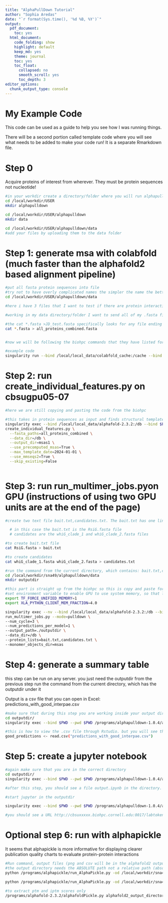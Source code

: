 ```yaml
---
title: "AlphaPullDown Tutorial"
author: "Sophia Aredas"
date: "`r format(Sys.time(), '%d %B, %Y')`"
output:
  pdf_document:
    toc: yes
  html_document:
    code_folding: show
    highlight: default
    keep_md: yes
    theme: journal
    toc: yes
    toc_float:
      collapsed: no
      smooth_scroll: yes
      toc_depth: 3
editor_options:
  chunk_output_type: console
---
```

# My Example Code
This code can be used as a guide to help you see how I was running things. 

There will be a second portion called template code where you will see what needs to be added to make your code run! It is a separate Rmarkdown file.

# Step 0
Acquire proteins of interest from wherever. They must be protein sequences not nucleotide!
```bash
#in your workdir create a directory/folder where you will run alphapulldown. Your path may be different.
cd /local/workdir/USER
mkdir alphapulldown 

cd /local/workdir/USER/alphapulldown
mkdir data

cd /local/workdir/USER/alphapulldown/data
#add your files by uploading them to the data folder
```


# Step 1: generate msa with colabfold (much faster than the alphafold2 based alignment pipeline)
```bash
#put all fasta protein sequences into file
#try not to have overly complicated names the simpler the name the better if you can help it:)
cd /local/workdir/USER/alphapulldown/data

#here i have 3 files that I want to test if there are protein interactions in the data directory/folder. the files are called whiG_clade_1.fasta, whiG_clade_2.fasta, and RsiG.fasta.

#working in my data directory/folder I want to send all of my .fasta files into one fasta file. You must do this in order to create an alignment

#the cat *.fasta >JD_test.fasta specifically looks for any file ending in a .fasta and will take its information and send it to one bigger fasta file called JD_test.fasta. Of course you can name the output file anything you want it does not have to be JD_test.fasta but make it something memorable that you would like to call it!
cat *.fasta > all_proteins_combined.fasta


#now we will be following the biohpc commands that they have listed for running alphapulldown on the server. This part can be copied and pasted and modified to fit your file names

#example code
singularity run --bind /local/local_data/colabfold_cache:/cache --bind $PWD --pwd $PWD /programs/colabfold-1.5.5/colabfold.sif colabfold_batch all_proteins_combined msas1 --msa-only

```

# Step 2: run create_individual_features.py on cbsugpu05-07
```bash
#here we are still copying and pasting the code from the biohpc 

#this takes in protein sequences as input and finds structural templates for each protein
singularity exec --bind /local/local_data/alphafold-2.3.2:/db --bind $PWD --pwd $PWD /programs/alphapulldown-1.0.4/alphapulldown.sif \
create_individual_features.py \
  --fasta_paths=all_proteins_combined \
  --data_dir=/db \
  --output_dir=msas1 \
  --use_precomputed_msas=True \
  --max_template_date=2024-01-01 \
  --use_mmseqs2=True \
  --skip_existing=False
  
```

# Step 3: run run_multimer_jobs.pyon GPU (instructions of using two GPU units are at the end of the page)
```bash
#create two text file bait.txt,candidates.txt. The bait.txt has one line: bait protein name; the candidates.txt file has one protein name per line.

  # in this case the bait.txt is the RsiG.fasta file
  # candidates are the whiG_clade_1 and whiG_clade_2.fasta files

#to create bait.txt file
cat RsiG.fasta > bait.txt

#to create candidates 
cat whiG_clade_1.fasta whiG_clade_2.fasta > candidates.txt

#run the command from the current directory, which contains: bait.txt,candidates.txt, msas directory, and an empty outputdir. it could take hours or days to finish depending on number of candidate proteins.
cd /local/workdir/sna49/alphapulldown/data
mkdir outputdir

#this part is straight up from the biohpc so this is copy and paste for the most part
#set environment variable to enable GPU to use system memory, so that large proteins can be processed
export TF_FORCE_UNIFIED_MEMORY=1
export XLA_PYTHON_CLIENT_MEM_FRACTION=4.0

singularity exec --nv --bind /local/local_data/alphafold-2.3.2:/db --bind $PWD --pwd $PWD /programs/alphapulldown-1.0.4/alphapulldown.sif \
run_multimer_jobs.py --mode=pulldown \
--num_cycle=3 \
--num_predictions_per_model=1 \
--output_path=./outputdir \
--data_dir=/db \
--protein_lists=bait.txt,candidates.txt \
--monomer_objects_dir=msas
```

# Step 4: generate a summary table
this step can be run on any server. you just need the outputdir from the previous step
run the command from the current directory, which has the outputdir under it

Output is a csv file that you can open in Excel: predictions_with_good_interpae.csv
```bash
#make sure that during this step you are working inside your output directory folder. Mine is called outputdir. If you are in the wrong directory then this jupyter notebook part wont work
cd outputdir/
singularity exec --bind $PWD --pwd $PWD /programs/alphapulldown-1.0.4/alpha-analysis_jax_0.4.sif run_get_good_pae.sh --cutoff=10 --output_dir=./

#this is how to view the .csv file through Rstudio. but you will see this throuh the jupyter notebook if you wish!
good_predictions <- read.csv("predictions_with_good_interpae.csv")
```

# Step 5: create a jupyter notebook
```bash
#again make sure that you are in the correct directory 
cd outputdir/
singularity exec --bind $PWD --pwd $PWD /programs/alphapulldown-1.0.4/alphapulldown.sif create_notebook.py --cutoff=5.0 --output_dir=./

#after this step, you should see a file output.ipynb in the directory.

#start jupyter in the outputdir

singularity exec --bind $PWD --pwd $PWD /programs/alphapulldown-1.0.4/alphapulldown.sif jupyter lab --ip=0.0.0.0 --port=8017 --no-browser

#you should see a URL http://cbsuxxxxx.biohpc.cornell.edu:8017/labtoken=xxxxxxxxxxxxxxxxxxxxx, copy paste the URL into a web browser, open the output.ipynb in the left panel, and execute every step in the book
```

# Optional step 6: run with alphapickle
It seems that alphapickle is more informative for displaying clearer publication quality charts to evaluate protein-protein interactions
```bash
#Run command, output files (png and csv will be in the alphafold2 output directory)
#the output directory needs the ABSOLUTE path not a relative path (absolute starts from the root whereas relative just starts from wherever you are located currently!)
python /programs/alphapickle/run_AlphaPickle.py -od /local/workdir/sna49/alphapulldown/data/outputdir/RsiG_and_clade_1

python /programs/alphapickle/run_AlphaPickle.py -od /local/workdir/sna49/alphapulldown/data/outputdir/RsiG_and_clade_2

#to extract ptm and iptm scores only
/programs/alphafold-2.3.2/alphafoldPickle.py alphafold2_output_directory

```

